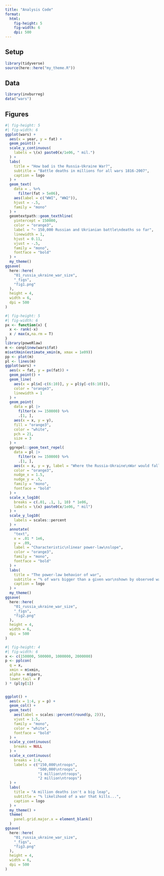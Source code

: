 ```yaml
---
title: "Analysis Code"
format: 
  html:
    fig-height: 5
    fig-width: 6
    dpi: 500
---
```


## Setup

```r
library(tidyverse)
source(here::here("my_theme.R"))
```


## Data

```r
library(invburreg)
data("wars")
```


## Figures

```r
#| fig-height: 5
#| fig-width: 6
ggplot(wars) +
  aes(x = year, y = fat) +
  geom_point() +
  scale_y_continuous(
    labels = \(x) paste0(x/1e06, " mil.")
  ) +
  labs(
    title = "How bad is the Russia-Ukraine War?",
    subtitle = "Battle deaths in millions for all wars 1816-2007",
    caption = logo
  ) +
  geom_text(
    data = . %>%
      filter(fat > 5e06),
    aes(label = c("WWI", "WW2")),
    hjust = -.5,
    family = "mono"
  ) +
  geomtextpath::geom_texthline(
    yintercept = 150000,
    color = "orange3",
    label = "~ 150,000 Russian and Ukrianian battle\ndeaths so far",
    linewidth = 1,
    hjust = 0.11,
    vjust = -.5,
    family = "mono",
    fontface = "bold"
  ) +
  my_theme()
ggsave(
  here::here(
    "01_russia_ukraine_war_size",
    "_figs",
    "fig1.png"
  ),
  height = 4,
  width = 6,
  dpi = 500
)
```

```r
#| fig-height: 5
#| fig-width: 6
px <- function(x) {
  x <- rank(-x)
  x / max(x,na.rm = T)
}
library(poweRlaw)
m <- conpl$new(wars$fat)
m$setXmin(estimate_xmin(m, xmax = 1e09))
pp <- plot(m)
pl <- lines(m)
ggplot(wars) +
  aes(x = fat, y = px(fat)) +
  geom_point() +
  geom_line(
    aes(x = pl$x[-c(6:10)], y = pl$y[-c(6:10)]),
    color = "orange3",
    linewidth = 1
  ) +
  geom_point(
    data = pl |>
      filter(x >= 150000) %>%
      .[1, ],
    aes(x = x, y = y),
    fill = "orange3",
    color = "white",
    pch = 21,
    size = 3
  ) +
  ggrepel::geom_text_repel(
    data = pl |>
      filter(x >= 150000) %>%
      .[1, ],
    aes(x = x, y = y, label = "Where the Russia-Ukraine\nWar would fall"),
    color = "orange3",
    nudge_x = 1.5,
    nudge_y = .5,
    family = "mono",
    fontface = "bold"
  ) +
  scale_x_log10(
    breaks = c(.01, .1, 1, 10) * 1e06,
    labels = \(x) paste0(x/1e06, " mil")
  ) +
  scale_y_log10(
    labels = scales::percent
  ) +
  annotate(
    "text",
    x = .01 * 1e6,
    y = .09,
    label = "Characteristic\nlinear power-law\nslope",
    color = "orange3",
    family = "mono",
    fontface = "bold"
  ) +
  labs(
    title = "The power-law behavior of war",
    subtitle = "% of wars bigger than a given war\nshown by observed war size (log-10 scale)",
    caption = logo
  ) +
  my_theme()
ggsave(
  here::here(
    "01_russia_ukraine_war_size",
    "_figs",
    "fig2.png"
  ),
  height = 4,
  width = 6,
  dpi = 500
)
```

```r
#| fig-height: 4
#| fig-width: 6
x <- c(150000, 500000, 1000000, 2000000)
p <- pplcon(
  q = x,
  xmin = m$xmin,
  alpha = m$pars,
  lower.tail = F
) * (pl$y[1])


ggplot() +
  aes(x = 1:4, y = p) +
  geom_col() +
  geom_text(
    aes(label = scales::percent(round(p, 2))),
    vjust = 1.5,
    family = "mono",
    color = "white",
    fontface = "bold"
  ) +
  scale_y_continuous(
    breaks = NULL
  ) +
  scale_x_continuous(
    breaks = 1:4,
    labels = c("150,000\ntroops",
               "500,000\ntroops",
               "1 million\ntroops",
               "2 million\ntroops")
  ) +
  labs(
    title = "A million deaths isn't a big leap",
    subtitle = "% likelihood of a war that kills...",
    caption = logo
  ) +
  my_theme() +
  theme(
    panel.grid.major.x = element_blank()
  )
ggsave(
  here::here(
    "01_russia_ukraine_war_size",
    "_figs",
    "fig3.png"
  ),
  height = 4,
  width = 6,
  dpi = 500
)
```

